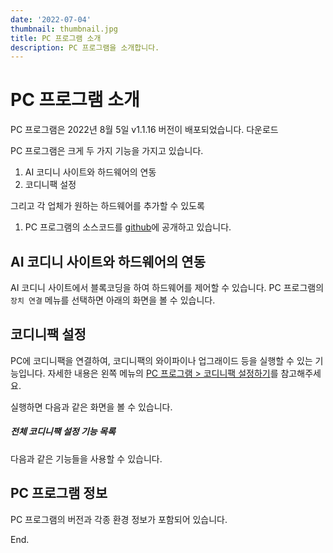 ```yaml
---
date: '2022-07-04'
thumbnail: thumbnail.jpg
title: PC 프로그램 소개
description: PC 프로그램을 소개합니다.
---
```


# PC 프로그램 소개

<MdxTextBox>
    <Box sx={{ color: 'secondary.main', fontWeight: 600, mb: 1 }}>
        PC 프로그램은 2022년 8월 5일 v1.1.16 버전이 배포되었습니다.
    </Box>
    <Box component="a" href="https://github.com/ktaicoder/hw-pc/releases" sx={{ display: 'block' }} target="_blank">
        다운로드
    </Box>
</MdxTextBox>

PC 프로그램은 크게 두 가지 기능을 가지고 있습니다.

1. AI 코디니 사이트와 하드웨어의 연동
1. 코디니팩 설정

그리고 각 업체가 원하는 하드웨어를 추가할 수 있도록

1. PC 프로그램의 소스코드를 [github](https://github.com/ktaicoder/hw-pc.git)에 공개하고 있습니다.

## AI 코디니 사이트와 하드웨어의 연동

AI 코디니 사이트에서 블록코딩을 하여 하드웨어를 제어할 수 있습니다.
PC 프로그램의 `장치 연결` 메뉴를 선택하면 아래의 화면을 볼 수 있습니다.

<MdxImageView src="/images/hw-pc/hw-pc-screen-devices.png" caption="AI 코디니 사이트와 하드웨어의 연동" />

## 코디니팩 설정

PC에 코디니팩을 연결하여, 코디니팩의 와이파이나 업그래이드 등을 실행할 수 있는 기능입니다.
자세한 내용은 왼쪽 메뉴의 [PC 프로그램 > 코디니팩 설정하기](/post-frame/hw-pc-how-to-codingpack-setup)를 참고해주세요.

실행하면 다음과 같은 화면을 볼 수 있습니다.

<MdxImageView src="/images/hw-pc/codingpack_setting_screen.png" caption="코디니팩 설정" />

##### 전체 코디니팩 설정 기능 목록

다음과 같은 기능들을 사용할 수 있습니다.

<MdxImageView src="/images/hw-pc/function_list.png" caption="코디니팩 설정 기능 목록" />

## PC 프로그램 정보

PC 프로그램의 버전과 각종 환경 정보가 포함되어 있습니다.

<MdxImageView src="/images/hw-pc/hw-pc-screen-info.png" caption="PC 프로그램 정보" />

End.
